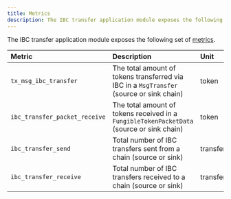 ```yaml
---
title: Metrics
description: The IBC transfer application module exposes the following set of metrics.
---
```


The IBC transfer application module exposes the following set of [metrics](/docs/ibc/v8.5.x/apps/transfer/hhttps:/docs.cosmos.network/main/learn/advanced/telemetry.mdx).

| Metric                        | Description                                                                               | Unit     | Type    |
| :---------------------------- | :---------------------------------------------------------------------------------------- | :------- | :------ |
| `tx_msg_ibc_transfer`         | The total amount of tokens transferred via IBC in a `MsgTransfer` (source or sink chain)  | token    | gauge   |
| `ibc_transfer_packet_receive` | The total amount of tokens received in a `FungibleTokenPacketData` (source or sink chain) | token    | gauge   |
| `ibc_transfer_send`           | Total number of IBC transfers sent from a chain (source or sink)                          | transfer | counter |
| `ibc_transfer_receive`        | Total number of IBC transfers received to a chain (source or sink)                        | transfer | counter |
